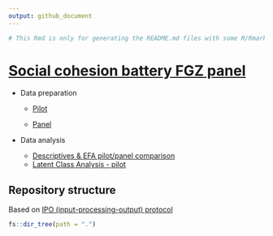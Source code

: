 ---
output: github_document
---

```{r include=FALSE}

# This Rmd is only for generating the README.md files with some R/Rmarkdown outputs, in this case the tree structure of the repository.

```


# [Social cohesion battery FGZ panel](https://juancarloscastillo.github.io/cohesion-fgz/)


- Data preparation

  - [Pilot](https://juancarloscastillo.github.io/cohesion-fgz/02-processing/proc_prep_pilot.html)

  - [Panel](https://juancarloscastillo.github.io/cohesion-fgz/02-processing/proc_prep_panel.html)

- Data analysis

  - [Descriptives & EFA pilot/panel comparison](https://juancarloscastillo.github.io/cohesion-fgz/02-processing/proc_analysis.html)
  - [Latent Class Analysis - pilot](https://juancarloscastillo.github.io/cohesion-fgz/02-processing/proc_analysis_LCA.html)


## Repository structure

Based on [IPO (input-processing-output) protocol](https://lisa-coes.com/ipo-repro/)

```{r }
fs::dir_tree(path = ".")
```
